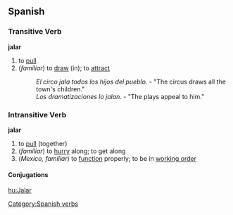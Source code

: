 == Spanish == 
=== Transitive Verb === 
'''jalar'''
# to [[pull]]
# (''familiar'') to [[draw]] (in); to [[attract]]
#: ''El circo jala todos los hijos del pueblo.'' - "The circus draws all the town's children."
#: ''Los dramatizaciones lo jalan.'' - "The plays appeal to him."

=== Intransitive Verb ===
'''jalar'''
# to [[pull]] (together)
# (''familiar'') to [[hurry]] along; to get along
# (''Mexico, familiar'') to [[function]] properly; to be in [[working order]]
[[Category:Spanish verbs]] 
==== Conjugations ====
{{template:Es:-ar|jal}}

[[hu:Jalar]]
